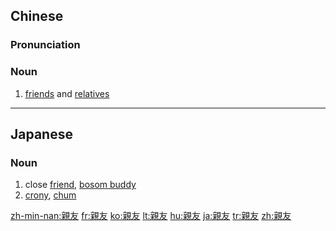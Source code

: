 {{also|亲友}}
==Chinese==
{{zh-forms|s=亲友}}

===Pronunciation===
{{zh-pron
|m=qīnyǒu
|c=can1 jau5
|h=pfs=chhîn-yû
|mn=chhin-iú
|cat=n
}}

===Noun===
{{zh-noun}}

# [[friends]] and [[relatives]]

----

==Japanese==
{{ja-kanjitab|親|友}}

===Noun===
{{ja-noun|しんゆう}}
# close [[friend]], [[bosom buddy]]
# [[crony]], [[chum]]

[[zh-min-nan:親友]]
[[fr:親友]]
[[ko:親友]]
[[lt:親友]]
[[hu:親友]]
[[ja:親友]]
[[tr:親友]]
[[zh:親友]]